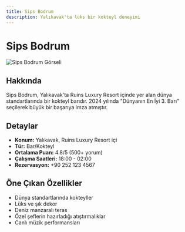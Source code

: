```yaml
---
title: Sips Bodrum
description: Yalıkavak'ta lüks bir kokteyl deneyimi
---
```


# Sips Bodrum

![Sips Bodrum Görseli](https://res.cloudinary.com/djzzikcey/image/upload/v1752956115/hbevqsm3rskziphtt1vv.webp)

## Hakkında
Sips Bodrum, Yalıkavak'ta Ruins Luxury Resort içinde yer alan dünya standartlarında bir kokteyl barıdır. 2024 yılında "Dünyanın En İyi 3. Barı" seçilerek büyük bir başarıya imza atmıştır.

## Detaylar
- **Konum:** Yalıkavak, Ruins Luxury Resort içi
- **Tür:** Bar/Kokteyl
- **Ortalama Puan:** 4.8/5 (500+ yorum)
- **Çalışma Saatleri:** 18:00 - 02:00
- **Rezervasyon:** +90 252 123 4567

## Öne Çıkan Özellikler
- Dünya standartlarında kokteyller
- Lüks ve şık dekor
- Deniz manzaralı teras
- Özel şeflerin hazırladığı atıştırmalıklar
- Canlı müzik performansları
